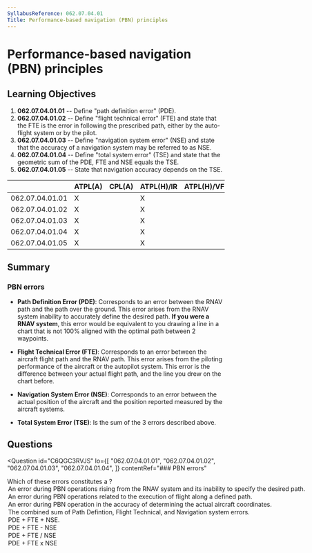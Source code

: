```yaml
---
SyllabusReference: 062.07.04.01
Title: Performance-based navigation (PBN) principles
---
```


# Performance-based navigation (PBN) principles

## Learning Objectives

1.  **062.07.04.01.01** -- Define "path definition error" (PDE).
2.  **062.07.04.01.02** -- Define "flight technical error" (FTE) and state that
    the FTE is the error in following the prescribed path, either by the
    auto-flight system or by the pilot.
3.  **062.07.04.01.03** -- Define "navigation system error" (NSE) and state that
    the accuracy of a navigation system may be referred to as NSE.
4.  **062.07.04.01.04** -- Define "total system error" (TSE) and state that the
    geometric sum of the PDE, FTE and NSE equals the TSE.
5.  **062.07.04.01.05** -- State that navigation accuracy depends on the TSE.

|                 | ATPL(A) | CPL(A) | ATPL(H)/IR | ATPL(H)/VFR | CPL(H) | IR | CBIR(A) |
| --------------- | ------- | ------ | ---------- | ----------- | ------ | -- | ------- |
| 062.07.04.01.01 | X       |        | X          |             |        | X  | X       |
| 062.07.04.01.02 | X       |        | X          |             |        | X  | X       |
| 062.07.04.01.03 | X       |        | X          |             |        | X  | X       |
| 062.07.04.01.04 | X       |        | X          |             |        | X  | X       |
| 062.07.04.01.05 | X       |        | X          |             |        | X  |         |

## Summary

### PBN errors

*   **Path Definition Error (PDE)**: Corresponds to an error between the RNAV path
    and the path over the ground. This error arises from the RNAV system inability
    to accurately define the desired path. **If you were a RNAV system**, this
    error would be equivalent to you drawing a line in a chart that is not 100%
    aligned with the optimal path between 2 waypoints.

*   **Flight Technical Error (FTE)**: Corresponds to an error between the aircraft
    flight path and the RNAV path. This error arises from the piloting performance
    of the aircraft or the autopilot system. This error is the difference between
    your actual flight path, and the line you drew on the chart before.

*   **Navigation System Error (NSE)**: Corresponds to an error between the actual
    position of the aircraft and the position reported measured by the aircraft
    systems.

*   **Total System Error (TSE)**: Is the sum of the 3 errors described above.

## Questions

<Question
  id="C6QGC3RVJS"
  lo={[
  "062.07.04.01.01",
  "062.07.04.01.02",
  "062.07.04.01.03",
  "062.07.04.01.04",
  ]}
  contentRef="### PBN errors"
>
  <Text variant="oneCorrect">
    Which of these errors constitutes a <Subject />?
  </Text>

  <Option subject={[["Path Definition Error"], ["PDE"]]}>
    An error during PBN operations rising from the RNAV system and its inability
    to specify the desired path.
  </Option>

  <Option subject={[["Flight Technical Error"], ["FTE"]]}>
    An error during PBN operations related to the execution of flight along a
    defined path.
  </Option>

  <Option subject={[["Navigation System Error"], ["NSE"]]}>
    An error during PBN operation in the accuracy of determining the actual
    aircraft coordinates.
  </Option>

  <Option subject={[["Total System Error"], ["TSE"]]}>
    The combined sum of Path Defintion, Flight Technical, and Navigation system
    errors.
  </Option>

  <Option subject={[["Total System Error"], ["TSE"]]}>PDE + FTE + NSE.</Option>

  <Option why="Almost describes TSE, except TSE is the sum of the 3 errors: PDE + TSE + NSE">
    PDE + FTE - NSE
  </Option>

  <Option why="Almost describes TSE, except TSE is the sum of the 3 errors: PDE + TSE + NSE">
    PDE + FTE / NSE
  </Option>

  <Option why="Almost describes TSE, except TSE is the sum of the 3 errors: PDE + TSE + NSE">
    PDE + FTE x NSE
  </Option>
</Question>
